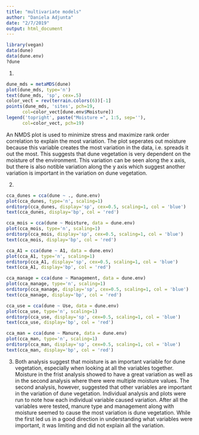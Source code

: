 ```yaml
---
title: "multivariate models"
author: "Daniela Adjunta"
date: "2/7/2019"
output: html_document
---
```


```r
library(vegan)
data(dune)
data(dune.env)
?dune
```
1. 
```r
dune_mds = metaMDS(dune)
plot(dune_mds, type='n')
text(dune_mds, 'sp', cex=.5)
color_vect = rev(terrain.colors(6))[-1]
points(dune_mds, 'sites', pch=19, 
      col=color_vect[dune.env$Moisture])
legend('topright', paste("Moisture =", 1:5, sep=''), 
      col=color_vect, pch=19)
```
An NMDS plot is used to minimize stress and maximize rank order correlation to explain the most variation. The plot seperates out moisture because this variable creates the most variation in the data, i.e. spreads it out the most. This suggests that dune vegetation is very dependent on the moisture of the environment. This variation can be seen along the x axis, but there is also notible variation along the y axis which suggest another variation is important in the variation on dune vegetation. 

2. 
```r
cca_dunes = cca(dune ~ ., dune.env)
plot(cca_dunes, type='n', scaling=1)
orditorp(cca_dunes, display='sp', cex=0.5, scaling=1, col = 'blue')
text(cca_dunes, display='bp', col = 'red')
```
```r
cca_mois = cca(dune ~ Moisture, data = dune.env)
plot(cca_mois, type='n', scaling=1)
orditorp(cca_mois, display='sp', cex=0.5, scaling=1, col = 'blue')
text(cca_mois, display='bp', col = 'red')
```
```r
cca_A1 = cca(dune ~ A1, data = dune.env)
plot(cca_A1, type='n', scaling=1)
orditorp(cca_A1, display='sp', cex=0.5, scaling=1, col = 'blue')
text(cca_A1, display='bp', col = 'red')
```
```r
cca_manage = cca(dune ~ Management, data = dune.env)
plot(cca_manage, type='n', scaling=1)
orditorp(cca_manage, display='sp', cex=0.5, scaling=1, col = 'blue')
text(cca_manage, display='bp', col = 'red')
```
```r
cca_use = cca(dune ~ Use, data = dune.env)
plot(cca_use, type='n', scaling=1)
orditorp(cca_use, display='sp', cex=0.5, scaling=1, col = 'blue')
text(cca_use, display='bp', col = 'red')
```
```r
cca_man = cca(dune ~ Manure, data = dune.env)
plot(cca_man, type='n', scaling=1)
orditorp(cca_man, display='sp', cex=0.5, scaling=1, col = 'blue')
text(cca_man, display='bp', col = 'red')
```

3. Both analysis suggest that moisture is an important variable for dune vegetation, especially when looking at all the variables together. Moisture in the frist analysis showed to have a great variation as well as in the second analysis where there were multiple moisture values. The second analysis, however, suggested that other variables are important in the variation of dune vegetation. Individual analysis and plots were run to note how each individual variable caused variation. After all the variables were tested, manure type and management along with moisture seemed to cause the most variation is dune vegetation. While the first led us in a good direction in understanding what variables were important, it was limiting and did not explain all the variation. 